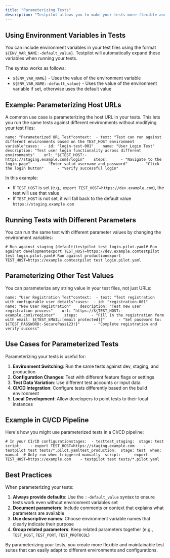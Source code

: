 ```yaml
---
title: "Parameterizing Tests"
description: "Testpilot allows you to make your tests more flexible and reusable by parameterizing them with environment variables. This feature is especially useful when you need to run the same tests against different environments (like staging, development, or production) or with different configuration values."
---
```


## Using Environment Variables in Tests[​](#using-environment-variables-in-tests "Direct link to Using Environment Variables in Tests")

You can include environment variables in your test files using the format `${ENV_VAR_NAME:-default_value}`. Testpilot will automatically expand these variables when running your tests.

The syntax works as follows:

- `${ENV_VAR_NAME}` - Uses the value of the environment variable
- `${ENV_VAR_NAME:-default_value}` - Uses the value of the environment variable if set, otherwise uses the default value

## Example: Parameterizing Host URLs[​](#example-parameterizing-host-urls "Direct link to Example: Parameterizing Host URLs")

A common use case is parameterizing the host URL in your tests. This lets you run the same tests against different environments without modifying your test files:

```
name: "Parameterized URL Test"context:  - text: "Test can run against different environments based on the TEST_HOST environment variable"cases:  - id: "login-test-001"    name: "User Login Test"    description: "Test user login functionality across different environments"    url: "${TEST_HOST:-https://staging.example.com}/login"    steps:      - "Navigate to the login page"      - "Enter valid username and password"      - "Click the login button"      - "Verify successful login"
```

In this example:

- If `TEST_HOST` is set (e.g., `export TEST_HOST=https://dev.example.com`), the test will use that value
- If `TEST_HOST` is not set, it will fall back to the default value `https://staging.example.com`

## Running Tests with Different Parameters[​](#running-tests-with-different-parameters "Direct link to Running Tests with Different Parameters")

You can run the same test with different parameter values by changing the environment variables:

```
# Run against staging (default)testpilot test login.pilot.yaml# Run against developmentexport TEST_HOST=https://dev.example.comtestpilot test login.pilot.yaml# Run against productionexport TEST_HOST=https://example.comtestpilot test login.pilot.yaml
```

## Parameterizing Other Test Values[​](#parameterizing-other-test-values "Direct link to Parameterizing Other Test Values")

You can parameterize any string value in your test files, not just URLs:

```
name: "User Registration Test"context:  - text: "Test registration with configurable user details"cases:  - id: "registration-001"    name: "New User Registration"    description: "Test new user registration process"    url: "https://${TEST_HOST:-example.com}/register"    steps:      - "Fill in the registration form with email: ${TEST_EMAIL:[email protected]}"      - "Set password to: ${TEST_PASSWORD:-SecurePass123!}"      - "Complete registration and verify success"
```

## Use Cases for Parameterized Tests[​](#use-cases-for-parameterized-tests "Direct link to Use Cases for Parameterized Tests")

Parameterizing your tests is useful for:

1. **Environment Switching**: Run the same tests against dev, staging, and production
2. **Configuration Changes**: Test with different feature flags or settings
3. **Test Data Variation**: Use different test accounts or input data
4. **CI/CD Integration**: Configure tests differently based on the build environment
5. **Local Development**: Allow developers to point tests to their local instances

## Example in CI/CD Pipeline[​](#example-in-cicd-pipeline "Direct link to Example in CI/CD Pipeline")

Here's how you might use parameterized tests in a CI/CD pipeline:

```
# In your CI/CD configurationstages:  - testtest_staging:  stage: test  script:    - export TEST_HOST=https://staging.example.com    - testpilot test tests/*.pilot.yamltest_production:  stage: test  when: manual  # Only run when triggered manually  script:    - export TEST_HOST=https://example.com    - testpilot test tests/*.pilot.yaml
```

## Best Practices[​](#best-practices "Direct link to Best Practices")

When parameterizing your tests:

1. **Always provide defaults**: Use the `:-default_value` syntax to ensure tests work even without environment variables set
2. **Document parameters**: Include comments or context that explains what parameters are available
3. **Use descriptive names**: Choose environment variable names that clearly indicate their purpose
4. **Group related parameters**: Keep related parameters together (e.g., `TEST_HOST`, `TEST_PORT`, `TEST_PROTOCOL`)

By parameterizing your tests, you create more flexible and maintainable test suites that can easily adapt to different environments and configurations.
